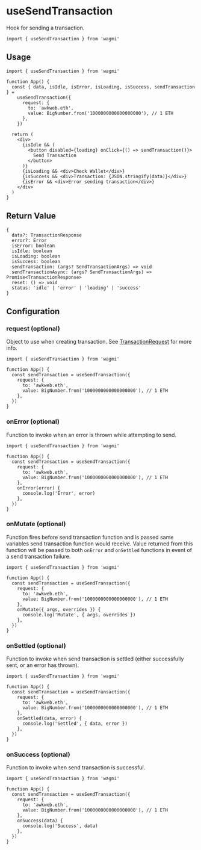 # useSendTransaction

Hook for sending a transaction.

```tsx
import { useSendTransaction } from 'wagmi'
```

## Usage

```tsx
import { useSendTransaction } from 'wagmi'

function App() {
  const { data, isIdle, isError, isLoading, isSuccess, sendTransaction } =
    useSendTransaction({
      request: {
        to: 'awkweb.eth',
        value: BigNumber.from('1000000000000000000'), // 1 ETH
      },
    })

  return (
    <div>
      {isIdle && (
        <button disabled={loading} onClick={() => sendTransaction()}>
          Send Transaction
        </button>
      )}
      {isLoading && <div>Check Wallet</div>}
      {isSuccess && <div>Transaction: {JSON.stringify(data)}</div>}
      {isError && <div>Error sending transaction</div>}
    </div>
  )
}
```

## Return Value

```tsx
{
  data?: TransactionResponse
  error?: Error
  isError: boolean
  isIdle: boolean
  isLoading: boolean
  isSuccess: boolean
  sendTransaction: (args? SendTransactionArgs) => void
  sendTransactionAsync: (args? SendTransactionArgs) => Promise<TransactionResponse>
  reset: () => void
  status: 'idle' | 'error' | 'loading' | 'success'
}
```

## Configuration

### request (optional)

Object to use when creating transaction. See [TransactionRequest](https://docs.ethers.io/v5/api/providers/types/#providers-TransactionRequest) for more info.

```tsx {5-8}
import { useSendTransaction } from 'wagmi'

function App() {
  const sendTransaction = useSendTransaction({
    request: {
      to: 'awkweb.eth',
      value: BigNumber.from('1000000000000000000'), // 1 ETH
    },
  })
}
```

### onError (optional)

Function to invoke when an error is thrown while attempting to send.

```tsx {9-11}
import { useSendTransaction } from 'wagmi'

function App() {
  const sendTransaction = useSendTransaction({
    request: {
      to: 'awkweb.eth',
      value: BigNumber.from('1000000000000000000'), // 1 ETH
    },
    onError(error) {
      console.log('Error', error)
    },
  })
}
```

### onMutate (optional)

Function fires before send transaction function and is passed same variables send transaction function would receive. Value returned from this function will be passed to both `onError` and `onSettled` functions in event of a send transaction failure.

```tsx {9-11}
import { useSendTransaction } from 'wagmi'

function App() {
  const sendTransaction = useSendTransaction({
    request: {
      to: 'awkweb.eth',
      value: BigNumber.from('1000000000000000000'), // 1 ETH
    },
    onMutate({ args, overrides }) {
      console.log('Mutate', { args, overrides })
    },
  })
}
```

### onSettled (optional)

Function to invoke when send transaction is settled (either successfully sent, or an error has thrown).

```tsx {9-11}
import { useSendTransaction } from 'wagmi'

function App() {
  const sendTransaction = useSendTransaction({
    request: {
      to: 'awkweb.eth',
      value: BigNumber.from('1000000000000000000'), // 1 ETH
    },
    onSettled(data, error) {
      console.log('Settled', { data, error })
    },
  })
}
```

### onSuccess (optional)

Function to invoke when send transaction is successful.

```tsx {9-11}
import { useSendTransaction } from 'wagmi'

function App() {
  const sendTransaction = useSendTransaction({
    request: {
      to: 'awkweb.eth',
      value: BigNumber.from('1000000000000000000'), // 1 ETH
    },
    onSuccess(data) {
      console.log('Success', data)
    },
  })
}
```
